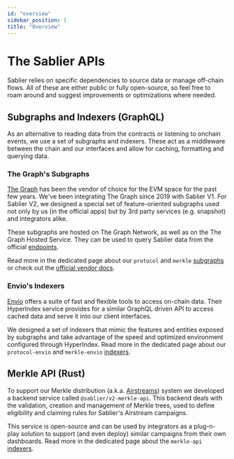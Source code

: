 ```yaml
---
id: "overview"
sidebar_position: 1
title: "Overview"
---
```



# The Sablier APIs

Sablier relies on specific dependencies to source data or manage off-chain flows. All of these are either public or
fully open-source, so feel free to roam around and suggest improvements or optimizations where needed.

## Subgraphs and Indexers (GraphQL)

As an alternative to reading data from the contracts or listening to onchain events, we use a set of subgraphs and
indexers. These act as a middleware between the chain and our interfaces and allow for caching, formatting and querying
data.

### The Graph's Subgraphs

[The Graph](https://thegraph.com/) has been the vendor of choice for the EVM space for the past few years. We've been
integrating The Graph since 2019 with Sablier V1. For Sablier V2, we designed a special set of feature-oriented
subgraphs used not only by us (in the official apps) but by 3rd party services (e.g. snapshot) and integrators alike.

These subgraphs are hosted on The Graph Network, as well as on the The Graph Hosted Service. They can be used to query
Sablier data from the official [endpoints](/api/subgraphs/endpoints).

Read more in the dedicated page about our `protocol` and `merkle` [subgraphs](/api/subgraphs/overview) or check out the
[official vendor docs](https://thegraph.com/docs/en/quick-start/).

<LinkPreview
  href="https://github.com/sablier-labs/v2-subgraphs"
  icon="github"
  subtitle="@sablier/v2-subgraphs"
  title="Github - apps/protocol, apps/merkle"
/>

### Envio's Indexers

[Envio](https://envio.dev/) offers a suite of fast and flexible tools to access on-chain data. Their HyperIndex service
provides for a similar GraphQL driven API to access cached data and serve it into our client interfaces.

We designed a set of indexers that mimic the features and entities exposed by subgraphs and take advantage of the speed
and optimized environment configured through HyperIndex. Read more in the dedicated page about our `protocol-envio` and
`merkle-envio` [indexers](/api/indexers/overview).

<LinkPreview
  href="https://github.com/sablier-labs/v2-subgraphs"
  icon="github"
  subtitle="@sablier/v2-subgraphs"
  title="Github - apps/protocol-envio, apps/merkle-envio"
/>

## Merkle API (Rust)

To support our Merkle distribution (a.k.a. [Airstreams](/apps/features#airstreams)) system we developed a backend
service called `@sablier/v2-merkle-api`. This backend deals with the validation, creation and management of Merkle
trees, used to define eligibility and claiming rules for Sablier's Airstream campaigns.

This service is open-source and can be used by integrators as a plug-n-play solution to support (and even deploy)
similar campaigns from their own dashboards. Read more in the dedicated page about the `merkle-api`
[indexers](/api/merkle-api/overview).

<LinkPreview
  href="https://github.com/sablier-labs/v2-merkle-api"
  icon="github"
  subtitle="@sablier/v2-merkle-api"
  title="Github - Rust based API to generate Merkle distribution"
/>
